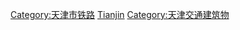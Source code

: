 {{Commonscat|Train stations in Tianjin}}
[[Category:天津市铁路|Category:天津市铁路]]
[[Category:中國大陸各行政區鐵路車站|Tianjin]]
[[Category:天津交通建筑物|Category:天津交通建筑物]]